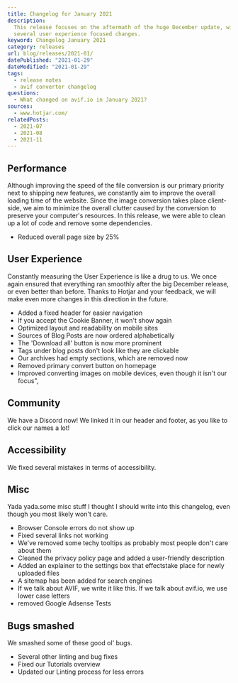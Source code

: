 ```yaml
---
title: Changelog for January 2021
description:
  This release focuses on the aftermath of the huge December update, with
  several user experience focused changes.
keyword: Changelog January 2021
category: releases
url: blog/releases/2021-01/
datePublished: "2021-01-29"
dateModified: "2021-01-29"
tags:
  - release notes
  - avif converter changelog
questions:
  - What changed on avif.io in January 2021?
sources:
  - www.hotjar.com/
relatedPosts:
  - 2021-07
  - 2021-08
  - 2021-11
---
```


## Performance

Although improving the speed of the file conversion is our primary priority next to shipping new features, we constantly aim to improve the overall loading time of the website. Since the image conversion takes place client-side, we aim to minimize the overall clutter caused by the conversion to preserve your computer's resources. In this release, we were able to clean up a lot of code and remove some dependencies.

- Reduced overall page size by 25%

## User Experience

Constantly measuring the User Experience is like a drug to us. We once again ensured that everything ran smoothly after the big December release, or even better than before. Thanks to Hotjar and your feedback, we will make even more changes in this direction in the future.

- Added a fixed header for easier navigation
- If you accept the Cookie Banner, it won't show again
- Optimized layout and readability on mobile sites
- Sources of Blog Posts are now ordered alphabetically
- The 'Download all' button is now more prominent
- Tags under blog posts don't look like they are clickable
- Our archives had empty sections, which are removed now
- Removed primary convert button on homepage
- Improved converting images on mobile devices, even though it isn't our focus",

## Community

We have a Discord now! We linked it in our header and footer, as you like to click our names a lot!

## Accessibility

We fixed several mistakes in terms of accessibility.

## Misc

Yada yada.some misc stuff I thought I should write into this changelog, even though you most likely won't care.

- Browser Console errors do not show up
- Fixed several links not working
- We've removed some techy tooltips as probably most people don't care about them
- Cleaned the privacy policy page and added a user-friendly description
- Added an explainer to the settings box that effectstake place for newly uploaded files
- A sitemap has been added for search engines
- If we talk about AVIF, we write it like this. If we talk about avif.io, we use lower case letters
- removed Google Adsense Tests

## Bugs smashed

We smashed some of these good ol' bugs.

- Several other linting and bug fixes
- Fixed our Tutorials overview
- Updated our Linting process for less errors
